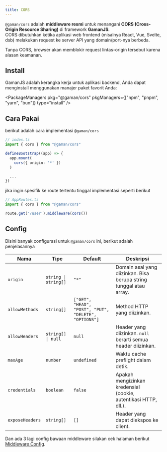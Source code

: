 ```yaml
---
title: CORS
---
```


`@gaman/cors` adalah **middleware resmi** untuk menangani **CORS (Cross-Origin Resource Sharing)** di framework **GamanJS**.  
CORS dibutuhkan ketika aplikasi web frontend (misalnya React, Vue, Svelte, dsb) melakukan request ke server API yang domain/port-nya berbeda.  

Tanpa CORS, browser akan memblokir request lintas-origin tersebut karena alasan keamanan.

## Install


GamanJS adalah kerangka kerja untuk aplikasi backend, Anda dapat menginstall menggunakan manajer paket favorit Anda:

<PackageManagers
  pkg="@gaman/cors"
  pkgManagers={["npm", "pnpm", "yarn", "bun"]}
  type="install"
/>

## Cara Pakai

berikut adalah cara implementasi `@gaman/cors`

```ts
// index.ts
import { cors } from "@gaman/cors"

defineBootstrap((app) => {
  app.mount(
    cors({ origin: '*' })
  )

  ...
})
```

jika ingin spesifik ke route tertentu tinggal implementasi seperti berikut

```ts
// AppRoutes.ts
import { cors } from "@gaman/cors"

route.get('/user').middleware(cors())
```

## Config

Disini banyak configurasi untuk `@gaman/cors` ini, berikut adalah penjelasannya

| Nama             | Tipe                 | Default                                               | Deskripsi |
|------------------|----------------------|-------------------------------------------------------|-----------|
| `origin`         | `string \| string[]` | `"*"`                                                 | Domain asal yang diizinkan. Bisa berupa string tunggal atau array. |
| `allowMethods`   | `string[]`           | `["GET", "HEAD", "POST", "PUT", "DELETE", "OPTIONS"]` | Method HTTP yang diizinkan. |
| `allowHeaders`   | `string[] \| null`   | `null`                                                | Header yang diizinkan. `null` berarti semua header diizinkan. |
| `maxAge`         | `number`             | `undefined`                                           | Waktu cache preflight dalam detik. |
| `credentials`    | `boolean`            | `false`                                               | Apakah mengizinkan kredensial (cookie, autentikasi HTTP, dll.). |
| `exposeHeaders`  | `string[]`           | `[]`                                                  | Header yang dapat diekspos ke client. |


Dan ada 3 lagi config bawaan middleware silakan cek halaman berikut [Middleware Config](/docs/overview/middlewares/#middleware-config).